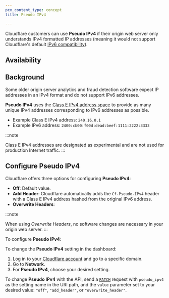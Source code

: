 ```yaml
---
pcx_content_type: concept
title: Pseudo IPv4

---
```



Cloudflare customers can use **Pseudo IPv4** if their origin web server only understands IPv4 formatted IP addresses (meaning it would not support Cloudflare's default [IPv6 compatibility](/network/ipv6-compatibility/)).

## Availability

<FeatureTable id="network.pseudo_ipv4" />

## Background

Some older origin server analytics and fraud detection software expect IP addresses in an IPv4 format and do not support IPv6 addresses.

**Pseudo IPv4** uses the [Class E IPv4 address space](https://tools.ietf.org/html/rfc1112#section-4) to provide as many unique IPv4 addresses corresponding to IPv6 addresses as possible.

* Example Class E IPv4 address: `240.16.0.1`
* Example IPv6 address: `2400:cb00:f00d:dead:beef:1111:2222:3333`

:::note

Class E IPv4 addresses are designated as experimental and are not used
for production Internet traffic. 
:::

## Configure Pseudo IPv4

Cloudflare offers three options for configuring **Pseudo IPv4**:

* **Off**: Default value.
* **Add Header**: Cloudflare automatically adds the `Cf-Pseudo-IPv4` header with a Class E IPv4 address hashed from the original IPv6 address.
* **Overwrite Headers**: <Render file="pseudo-ipv4-warning" product="fundamentals" />

:::note

When using *Overwrite Headers*, no software changes are necessary in
your origin web server. 
:::

To configure **Pseudo IPv4**:

<Tabs> <TabItem label="Dashboard">

To change the **Pseudo IPv4** setting in the dashboard:

1. Log in to your [Cloudflare account](https://dash.cloudflare.com) and go to a specific domain.
2. Go to **Network**.
3. For **Pseudo IPv4**, choose your desired setting.

</TabItem> <TabItem label="API">

To change **Pseudo IPv4** with the API, send a [`PATCH`](/api/operations/zone-settings-edit-single-setting) request with `pseudo_ipv4` as the setting name in the URI path, and the `value` parameter set to your desired value: `"off"`, `"add_header"`, or `"overwrite_header"`.

</TabItem> </Tabs>

